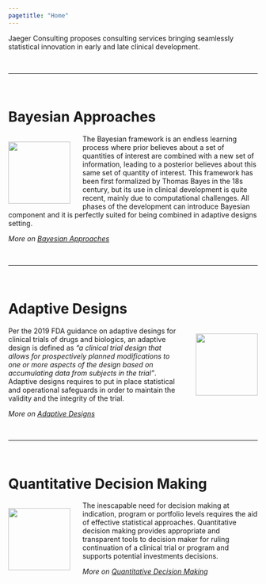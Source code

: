 ```yaml
---
pagetitle: "Home"
---
```


Jaeger Consulting proposes consulting services bringing seamlessly statistical innovation in early and late clinical development.

<br>

---

<br>

# Bayesian Approaches

<div style= "float:left;">
<img src="images/bayesian.png" style="height: 125px; margin-right: 25px;">
</div>
The Bayesian framework is an endless learning process where prior believes about a set of quantities of interest are combined with a new set of information, leading to a posterior believes about this same set of quantity of interest. This framework has been first formalized by Thomas Bayes in the 18s century, but its use in clinical development is quite recent, mainly due to computational challenges. All phases of the development can introduce Bayesian component and it is perfectly suited for being combined in adaptive designs setting.

<em>More on <a href="bayesian_approach.html">Bayesian Approaches</a></em>

<br>

---

<br>

# Adaptive Designs

<div style= "float:right;">
<img src="images/adaptive.png" style="height: 125px; margin-left: 25px;">
</div>
Per the 2019 FDA guidance on adaptive desings for clinical trials of drugs and biologics, an adaptive design is defined as <em>"a clinical trial design that allows for prospectively planned modifications to one or more aspects of the design based on accumulating data from subjects in the trial"</em>. Adaptive designs requires to put in place statistical and operational safeguards in order to maintain the validity and the integrity of the trial.

<em>More on <a href="adaptive_design.html">Adaptive Designs</a></em>

<br>

---

<br>

# Quantitative Decision Making

<div style= "float:left;">
<img src="images/quantitative.png" style="height: 125px; margin-right: 25px;">
</div>
The inescapable need for decision making at indication, program or portfolio levels requires the aid of effective statistical approaches. Quantitative decision making provides appropriate and transparent tools to decision maker for ruling continuation of a clinical trial or program and supports potential investments decisions.

<em>More on <a href="quantitative_decision_making.html">Quantitative Decision Making</a></em>
